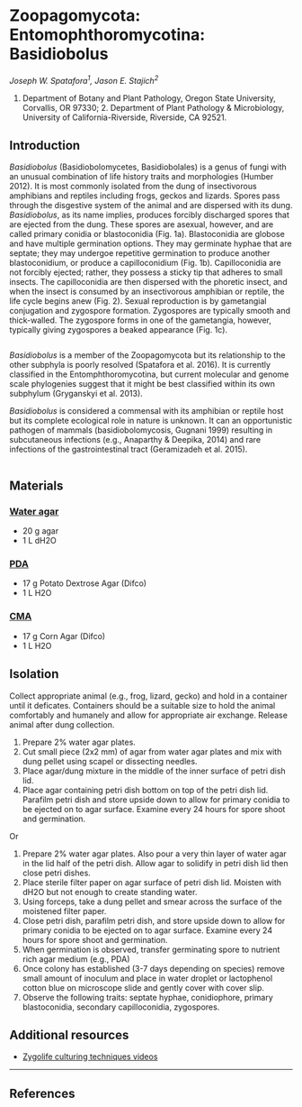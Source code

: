 # Zoopagomycota: Entomophthoromycotina: Basidiobolus {#Basidiobolus}

_Joseph W. Spatafora<sup>1</sup>, Jason E. Stajich<sup>2</sup>_


1. Department of Botany and Plant Pathology, Oregon State University, Corvallis, OR 97330; 2. Department of Plant Pathology & Microbiology, University of California-Riverside, Riverside, CA 92521.

## Introduction

_Basidiobolus_ (Basidiobolomycetes, Basidiobolales) is a genus of fungi with an unusual combination of life history traits and morphologies (Humber 2012).  It is most commonly isolated from the dung of insectivorous amphibians and reptiles including frogs, geckos and lizards.  Spores pass through the disgestive system of the animal and are dispersed with its dung. _Basidiobolus_, as its name implies, produces forcibly discharged spores that are ejected from the dung.  These spores are asexual, however, and are called primary conidia or blastoconidia (Fig. 1a).  Blastoconidia are globose and have multiple germination options.  They may germinate hyphae that are septate; they may undergoe repetitive germination to produce another blastoconidium, or produce a capilloconidium (Fig. 1b).  Capilloconidia are not forcibly ejected; rather, they possess a sticky tip that adheres to small insects.  The capilloconidia are then dispersed with the phoretic insect, and when the insect is consumed by an insectivorous amphibian or reptile, the life cycle begins anew (Fig. 2). Sexual reproduction is by gametangial conjugation and zygospore formation.  Zygospores are typically smooth and thick-walled.  The zygospore forms in one of the gametangia, however, typically giving zygospores a beaked appearance (Fig. 1c).

```r
```

_Basidiobolus_ is a member of the Zoopagomycota but its relationship to the other subphyla is poorly resolved (Spatafora et al. 2016).  It is currently classified in the Entomphthoromycotina, but current molecular and genome scale phylogenies suggest that it might be best classified within its own subphylum (Gryganskyi et al. 2013).

_Basidiobolus_ is considered a commensal with its amphibian or reptile host but its complete ecological role in nature is unknown.  It can an opportunistic pathogen of mammals (basidiobolomycosis, Gugnani 1999) resulting in subcutaneous infections (e.g., Anaparthy & Deepika, 2014) and rare infections of the gastrointestinal tract (Geramizadeh et al. 2015).

```r

```

## Materials

### <span style="text-decoration:underline;">Water agar</span>

- 20 g agar
- 1 L dH2O

### <span style="text-decoration:underline;">PDA</span>

- 17 g Potato Dextrose Agar (Difco)
- 1 L H2O

### <span style="text-decoration:underline;">CMA</span>

- 17 g Corn Agar (Difco)
- 1 L H2O

## Isolation

Collect appropriate animal (e.g., frog, lizard, gecko) and hold in a container until it deficates.  Containers should be a suitable size to hold the animal comfortably and humanely and allow for appropriate air exchange.  Release animal after dung collection.

1. Prepare 2% water agar plates.
2. Cut small piece (2x2 mm) of agar from water agar plates and mix with dung pellet using scapel or dissecting needles.
3. Place agar/dung mixture in the middle of the inner surface of petri dish lid.
4. Place agar containing petri dish bottom on top of the petri dish lid. Parafilm petri dish and store upside down to allow for primary conidia to be ejected on to agar surface. Examine every 24 hours for spore shoot and germination.

Or

1. Prepare 2% water agar plates.  Also pour a very thin layer of water agar in the lid half of the petri dish.  Allow agar to solidify in petri dish lid then close petri dishes.
2. Place sterile filter paper on agar surface of petri dish lid.  Moisten with dH2O but not enough to create standing water.
3. Using forceps, take a dung pellet and smear across the surface of the moistened filter paper.
4. Close petri dish, parafilm petri dish, and store upside down to allow for primary conidia to be ejected on to agar surface. Examine every 24 hours for spore shoot and germination.
5. When germination is observed, transfer germinating spore to nutrient rich agar medium (e.g., PDA)
6. Once colony has established (3-7 days depending on species) remove small amount of inoculum and place in water droplet or lactophenol cotton blue on microscope slide and gently cover with cover slip.
7. Observe the following traits: septate hyphae, conidiophore, primary blastoconidia, secondary capilloconidia, zygospores.

## Additional resources

- [Zygolife culturing techniques videos](https://www.youtube.com/watch?v=tyVJNsp-WbA&list=PLEFF-Vc5lo2bxLDw7-rWF4lE9opWwb7fi)

***

## References





